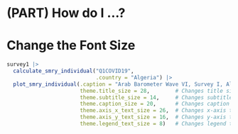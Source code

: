 # (PART) How do I ...? {-}
# Change the Font Size {#change-font-size}


```r

survey1 |>
  calculate_smry_individual("Q1COVID19",
                            .country = "Algeria") |>
  plot_smry_individual(.caption = "Arab Barometer Wave VI, Survey I, Algeria",
                       theme.title_size = 28,        # Changes title size
                       theme.subtitle_size = 14,     # Changes subtitle size
                       theme.caption_size = 20,      # Changes caption size
                       theme.axis_x_text_size = 26,  # Changes x-axis text size
                       theme.axis_y_text_size = 16,  # Changes y-axis text size
                       theme.legend_text_size = 8)   # Changes legend text size


```

